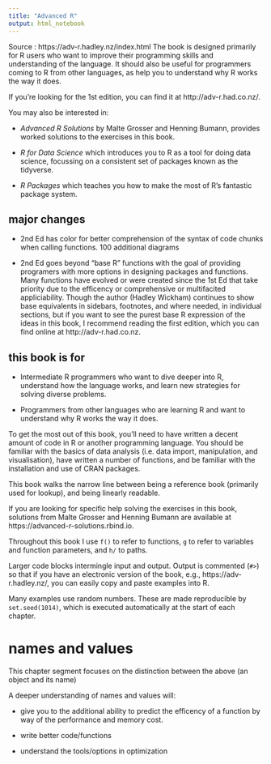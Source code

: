 ---
title: "Advanced R"
output: html_notebook
---

Source : https://adv-r.hadley.nz/index.html
The book is designed primarily for R users who want to improve their programming skills and understanding of the language. It should also be useful for programmers coming to R from other languages, as help you to understand why R works the way it does.

If you’re looking for the 1st edition, you can find it at http://adv-r.had.co.nz/.

You may also be interested in:

+ *Advanced R Solutions* by Malte Grosser and Henning Bumann, provides worked solutions to the exercises in this book.

+ *R for Data Science* which introduces you to R as a tool for doing data science, focussing on a consistent set of packages known as the tidyverse.

+ *R Packages* which teaches you how to make the most of R’s fantastic package system.

## major changes

+ 2nd Ed has color for better comprehension of the syntax of code chunks when calling functions. 100 additional diagrams

+ 2nd Ed goes beyond "base R" functions with the goal of providing programers with more options in designing packages and functions. Many functions have evolved or were created since the 1st Ed that take priority due to the efficency or comprehensive or multifacited appliciability. Though the author (Hadley Wickham) continues to show base equivalents in sidebars, footnotes, and where needed, in individual sections, but if you want to see the purest base R expression of the ideas in this book, I recommend reading the first edition, which you can find online at http://adv-r.had.co.nz.

## this book is for

+  Intermediate R programmers who want to dive deeper into R, understand how the language works, and learn new strategies for solving diverse problems.

+  Programmers from other languages who are learning R and want to understand why R works the way it does.

To get the most out of this book, you’ll need to have written a decent amount of code in R or another programming language. You should be familiar with the basics of data analysis (i.e. data import, manipulation, and visualisation), have written a number of functions, and be familiar with the installation and use of CRAN packages.

This book walks the narrow line between being a reference book (primarily used for lookup), and being linearly readable. 

If you are looking for specific help solving the exercises in this book, solutions from Malte Grosser and Henning Bumann are available at https://advanced-r-solutions.rbind.io.

 
Throughout this book I use `f()` to refer to functions, `g` to refer to variables and function parameters, and `h/` to paths.

Larger code blocks intermingle input and output. Output is commented (`#>`) so that if you have an electronic version of the book, e.g., https://adv-r.hadley.nz/, you can easily copy and paste examples into R.

Many examples use random numbers. These are made reproducible by `set.seed(1014)`, which is executed automatically at the start of each chapter.

# names and values

This chapter segment focuses on the distinction between the above (an object and its name)

A deeper understanding of names and values will:

+ give you to the additional ability to predict the efficency of a function by way of the performance and memory cost.

+ write better code/functions

+ understand the tools/options in optimization
